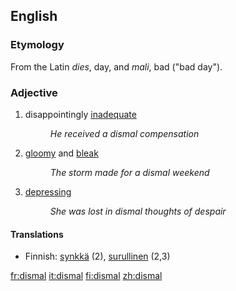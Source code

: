==English==

=== Etymology ===
From the Latin ''dies'', day, and ''mali'', bad ("bad day").

=== Adjective ===
# disappointingly [[inadequate]]
#:''He received a dismal compensation''
# [[gloomy]] and [[bleak]]
#:''The storm made for a dismal weekend''
# [[depressing]]
#:''She was lost in dismal thoughts of despair''

====Translations====
*Finnish: [[synkkä]] (2), [[surullinen]] (2,3)

[[fr:dismal]]
[[it:dismal]]
[[fi:dismal]]
[[zh:dismal]]